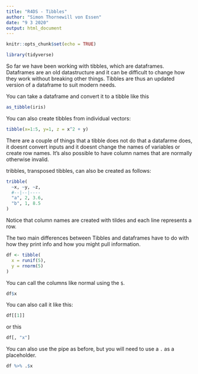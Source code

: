```yaml
---
title: "R4DS - Tibbles"
author: "Simon Thornewill von Essen"
date: "9 3 2020"
output: html_document
---
```


```r
knitr::opts_chunk$set(echo = TRUE)

library(tidyverse)
```

So far we have been working with tibbles, which are dataframes. Dataframes are an old datastructure and it can be difficult to change how they work without breaking other things. Tibbles are thus an updated version of a dataframe to suit modern needs.

You can take a dataframe and convert it to a tibble like this

```r
as_tibble(iris)
```

You can also create tibbles from individual vectors:

```r
tibble(x=1:5, y=1, z = x^2 + y)
```

There are a couple of things that a tibble does not do that a datafarme does, it doesnt convert inputs and it doesnt change the names of variables or create row names. It's also possible to have column names that are normally otherwise invalid.

tribbles, transposed tibbles, can also be created as follows:

```r
tribble(
  ~x, ~y, ~z,
  #--|--|----
  "a", 2, 3.6,
  "b", 1, 8.5
)
```

Notice that column names are created with tildes and each line represents a row.

The two main differences between Tibbles and dataframes have to do with how they print info and how you might pull information.

```r
df <- tibble(
  x = runif(5),
  y = rnorm(5)
)
```

You can call the columns like normal using the `$`.

```r
df$x
```

You can also call it like this:

```r
df[[1]]
```

or this

```r
df[, "x"]
```

You can also use the pipe as before, but you will need to use a `.` as a placeholder.

```r
df %>% .$x
```

